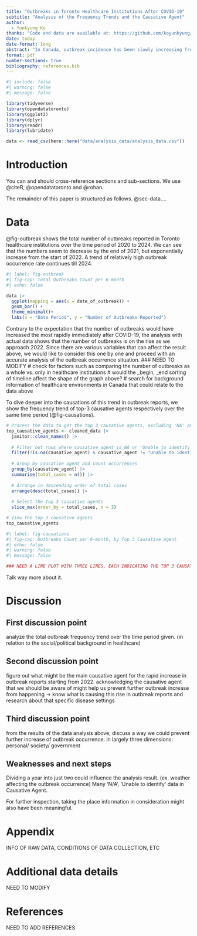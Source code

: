 ```yaml
---
title: "Outbreaks in Toronto Healthcare Institutions After COVID-19"
subtitle: "Analysis of the Frequency Trends and the Causative Agent"
author: 
  - Yunkyung Ko
thanks: "Code and data are available at: https://github.com/koyunkyung/paper1_draft.git."
date: today
date-format: long
abstract: "In Canada, outbreak incidence has been slowly increasing from June 2024 up to the beginning of the accumulating data period on August 10, 2024. (ADD CITATION https://health-infobase.canada.ca/covid-19/) Using the 'Outbreaks in Toronto Healthcare Institutions' dataset, we show how the trends of outbreak occurrence has been over the 5 years after COVID-19. (specify headline result). (implications)."
format: pdf
number-sections: true
bibliography: references.bib
---
```


```r
#| include: false
#| warning: false
#| message: false

library(tidyverse)
library(opendatatoronto)
library(ggplot2)
library(dplyr)
library(readr)
library(lubridate)

data <- read_csv(here::here("data/analysis_data/analysis_data.csv"))
```


# Introduction

You can and should cross-reference sections and sub-sections. We use @citeR, @opendatatoronto and @rohan.

The remainder of this paper is structured as follows. @sec-data....



# Data {#sec-data}

@fig-outbreak shows the total number of outbreaks reported in Toronto healthcare institutions over the time period of 2020 to 2024. We can see that the numbers seem to decrease by the end of 2021, but exponentially increase from the start of 2022. A trend of relatively high outbreak occurrence rate continues till 2024.

```r
#| label: fig-outbreak
#| fig-cap: Total Outbreaks Count per 6-month
#| echo: false

data |>
  ggplot(mapping = aes(x = date_of_outbreak)) +
  geom_bar() +
  theme_minimal()+
  labs(x = "Date Period", y = "Number of Outbreaks Reported")

```

Contrary to the expectation that the number of outbreaks would have increased the most rapidly immediately after COVID-19, the analysis with actual data shows that the number of outbreaks is on the rise as we approach 2022. Since there are various variables that can affect the result above, we would like to consider this one by one and proceed with an accurate analysis of the outbreak occurrence situation.
### NEED TO MODIFY
# check for factors such as comparing the number of outbreaks as a whole vs. only in healthcare institutions
# would the _begin, _end sorting of timeline affect the shape of the graph above?
# search for background information of healthcare environments in Canada that could relate to the data above



To dive deeper into the causations of this trend in outbreak reports, we show the frequency trend of top-3 causative agents respectively over the same time period (@fig-causations).
```r
# Process the data to get the top 3 causative agents, excluding 'NA' and 'Unable to identify'
top_causative_agents <- cleaned_data |>
  janitor::clean_names() |>
  
  # Filter out rows where causative_agent is NA or 'Unable to identify'
  filter(!is.na(causative_agent) & causative_agent != "Unable to identify") |>
  
  # Group by causative agent and count occurrences
  group_by(causative_agent) |>
  summarise(total_cases = n()) |>
  
  # Arrange in descending order of total cases
  arrange(desc(total_cases)) |>
  
  # Select the top 3 causative agents
  slice_max(order_by = total_cases, n = 3)

# View the top 3 causative agents
top_causative_agents
```

```r
#| label: fig-causations
#| fig-cap: Outbreaks Count per 6-month, by Top 3 Causative Agent
#| echo: false
#| warning: false
#| message: false

### NEED A LINE PLOT WITH THREE LINES, EACH INDICATING THE TOP 3 CAUSATIVE AGENTS.

```

Talk way more about it. 


# Discussion

## First discussion point {#sec-first-point}

analyze the total outbreak frequency trend over the time period given.
(in relation to the social/political background in healthcare)

## Second discussion point

figure out what might be the main causative agent for the rapid increase in outbreak reports starting from 2022.
acknowledging the causative agent that we should be aware of might help us prevent further outbreak increase from happening
-> know what is causing this rise in outbreak reports and research about that specific disease settings

## Third discussion point

from the results of the data analysis above, discuss a way we could prevent further increase of outbreak occurrence.
in largely three dimensions: personal/ society/ government

## Weaknesses and next steps

Dividing a year into just two could influence the analysis result. (ex. weather affecting the outbreak occurrence)
Many 'N/A', 'Unable to identify' data in Causative Agent.

For further inspection, taking the place information in consideration might also have been meaningful.


\newpage

\appendix

# Appendix {-}
INFO OF RAW DATA, CONDITIONS OF DATA COLLECTION, ETC

# Additional data details
NEED TO MODIFY


\newpage


# References
NEED TO ADD REFERENCES


